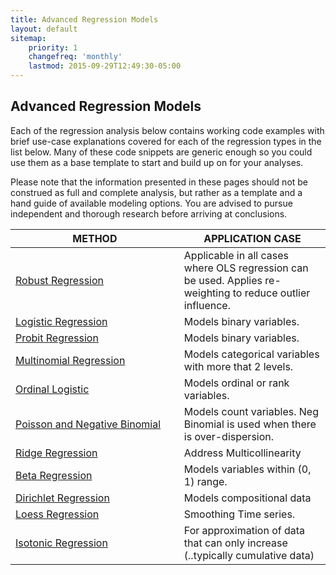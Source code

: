 ```yaml
---
title: Advanced Regression Models
layout: default
sitemap:
    priority: 1
    changefreq: 'monthly'
    lastmod: 2015-09-29T12:49:30-05:00
---
```

## Advanced Regression Models

Each of the regression analysis below contains working code examples with brief use-case explanations covered for each of the regression types in the list below. Many of these code snippets are generic enough so you could use them as a base template to start and build up on for your analyses.

Please note that the information presented in these pages should not be construed as full and complete analysis, but rather as a template and a hand guide of available modeling options. You are advised to pursue independent and thorough research before arriving at conclusions.

METHOD	                                            | APPLICATION CASE
--------------------------------------------------- | --------------------------------------------
<a href="Robust-Regression-With-R.html">Robust Regression</a>	                                | Applicable in all cases where OLS regression can be used. Applies re-weighting to reduce outlier influence.
<a href="Logistic-Regression-With-R.html">Logistic Regression</a>	                                | Models binary variables.
<a href="Probit-Regression-With-R.html">Probit Regression</a>							| Models binary variables.
<a href="Multinomial-Regression-With-R.html">Multinomial Regression</a>						| Models categorical variables with more that 2 levels.
<a href="Ordinal-Logistic-Regression-With-R.html">Ordinal Logistic</a>				| Models ordinal or rank variables.
<a href="Poisson-and-Negative-Binomial-Regression-With-R.html">Poisson and Negative Binomial</a>	| Models count variables. Neg Binomial is used when there is over-dispersion.
<a href="Ridge-Regression-With-R.html">Ridge Regression</a>									| Address Multicollinearity
<a href="Beta-Regression-With-R.html">Beta Regression</a>										| Models variables within (0, 1) range.
<a href="Dirichlet-Regression-With-R.html">Dirichlet Regression</a>								| Models compositional data
<a href="Loess-Regression-With-R.html">Loess Regression</a>									| Smoothing Time series.
<a href="Isotonic-Regression-With-R.html">Isotonic Regression</a>									| For approximation of data that can only increase (..typically cumulative data)
